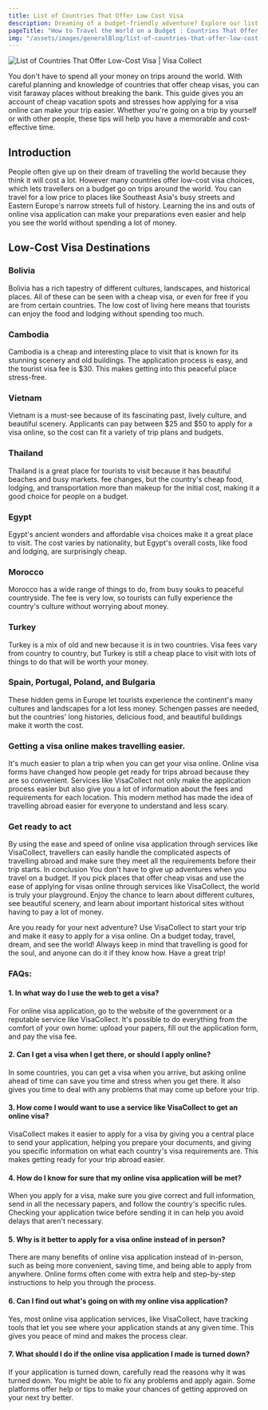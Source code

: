 ```yaml
---
title: List of Countries That Offer Low Cost Visa
description: Dreaming of a budget-friendly adventure? Explore our list of countries that offer affordable visas to start your trip around the world!
pageTitle: "How to Travel the World on a Budget : Countries That Offer Low-Cost Visa"
img: "/assets/images/generalBlog/list-of-countries-that-offer-low-cost-visa.webp"
---
```


<BlogContentHero className="mt-0">
    <img
        src="/assets/images/generalBlog/list-of-countries-that-offer-low-cost-visa.webp"
        alt="List of Countries That Offer Low-Cost Visa | Visa Collect"
    />
</BlogContentHero>

You don't have to spend all your money on trips around the world. With careful planning and knowledge of countries that offer cheap visas, you can visit faraway places without breaking the bank. This guide gives you an account of cheap vacation spots and stresses how applying for a visa online can make your trip easier. Whether you're going on a trip by yourself or with other people, these tips will help you have a memorable and cost-effective time.

## Introduction

People often give up on their dream of travelling the world because they think it will cost a lot. However many countries offer low-cost visa choices, which lets travellers on a budget go on trips around the world. You can travel for a low price to places like Southeast Asia's busy streets and Eastern Europe's narrow streets full of history. Learning the ins and outs of online visa application can make your preparations even easier and help you see the world without spending a lot of money.

## Low-Cost Visa Destinations

### Bolivia

Bolivia has a rich tapestry of different cultures, landscapes, and historical places. All of these can be seen with a cheap visa, or even for free if you are from certain countries. The low cost of living here means that tourists can enjoy the food and lodging without spending too much.

### Cambodia

Cambodia is a cheap and interesting place to visit that is known for its stunning scenery and old buildings. The <LinkText href="/kh" text="Cambodia online visa "/> application process is easy, and the tourist visa fee is $30. This makes getting into this peaceful place stress-free.

### Vietnam

Vietnam is a must-see because of its fascinating past, lively culture, and beautiful scenery. Applicants can pay between $25 and $50 to apply for a visa online, so the cost can fit a variety of trip plans and budgets.

### Thailand

Thailand is a great place for tourists to visit because it has beautiful beaches and busy markets. <LinkText href="/th" text="Thailand visa "/> fee changes, but the country's cheap food, lodging, and transportation more than makeup for the initial cost, making it a good choice for people on a budget.

### Egypt

Egypt's ancient wonders and affordable visa choices make it a great place to visit. The cost varies by nationality, but Egypt's overall costs, like food and lodging, are surprisingly cheap.

### Morocco

Morocco has a wide range of things to do, from busy souks to peaceful countryside. The <LinkText href="/ma" text="Morocco visa"/> fee is very low, so tourists can fully experience the country's culture without worrying about money.

### Turkey

Turkey is a mix of old and new because it is in two countries. Visa fees vary from country to country, but Turkey is still a cheap place to visit with lots of things to do that will be worth your money.

### Spain, Portugal, Poland, and Bulgaria

These hidden gems in Europe let tourists experience the continent's many cultures and landscapes for a lot less money. Schengen passes are needed, but the countries' long histories, delicious food, and beautiful buildings make it worth the cost.

### Getting a visa online makes travelling easier.

It's much easier to plan a trip when you can get your visa online. Online visa forms have changed how people get ready for trips abroad because they are so convenient. Services like VisaCollect not only make the application process easier but also give you a lot of information about the fees and requirements for each location. This modern method has made the idea of travelling abroad easier for everyone to understand and less scary.

### Get ready to act

By using the ease and speed of online visa application through services like VisaCollect, travellers can easily handle the complicated aspects of travelling abroad and make sure they meet all the requirements before their trip starts. In conclusion
You don't have to give up adventures when you travel on a budget. If you pick places that offer cheap visas and use the ease of applying for visas online through services like VisaCollect, the world is truly your playground. Enjoy the chance to learn about different cultures, see beautiful scenery, and learn about important historical sites without having to pay a lot of money.

Are you ready for your next adventure? Use VisaCollect to start your trip and make it easy to apply for a visa online. On a budget today, travel, dream, and see the world!
Always keep in mind that travelling is good for the soul, and anyone can do it if they know how. Have a great trip!

### FAQs:

#### 1. In what way do I use the web to get a visa?

For online visa application, go to the website of the government or a reputable service like VisaCollect. It's possible to do everything from the comfort of your own home: upload your papers, fill out the application form, and pay the visa fee.

#### 2. Can I get a visa when I get there, or should I apply online?

In some countries, you can get a visa when you arrive, but asking online ahead of time can save you time and stress when you get there. It also gives you time to deal with any problems that may come up before your trip.

#### 3. How come I would want to use a service like VisaCollect to get an online visa?

VisaCollect makes it easier to apply for a visa by giving you a central place to send your application, helping you prepare your documents, and giving you specific information on what each country's visa requirements are. This makes getting ready for your trip abroad easier.

#### 4. How do I know for sure that my online visa application will be met?

When you apply for a visa, make sure you give correct and full information, send in all the necessary papers, and follow the country's specific rules. Checking your application twice before sending it in can help you avoid delays that aren't necessary.

#### 5. Why is it better to apply for a visa online instead of in person?

There are many benefits of online visa application instead of in-person, such as being more convenient, saving time, and being able to apply from anywhere. Online forms often come with extra help and step-by-step instructions to help you through the process.

#### 6. Can I find out what's going on with my online visa application?

Yes, most online visa application services, like VisaCollect, have tracking tools that let you see where your application stands at any given time. This gives you peace of mind and makes the process clear.

#### 7. What should I do if the online visa application I made is turned down?

If your application is turned down, carefully read the reasons why it was turned down. You might be able to fix any problems and apply again. Some platforms offer help or tips to make your chances of getting approved on your next try better.
